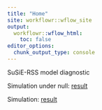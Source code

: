 ```yaml
---
title: "Home"
site: workflowr::wflow_site
output:
  workflowr::wflow_html:
    toc: false
editor_options:
  chunk_output_type: console
---
```


SuSiE-RSS model diagnostic

Simulation under null: [result](diagnostic_null.html)

Simulation: [result](diagnostic_lr.html)
